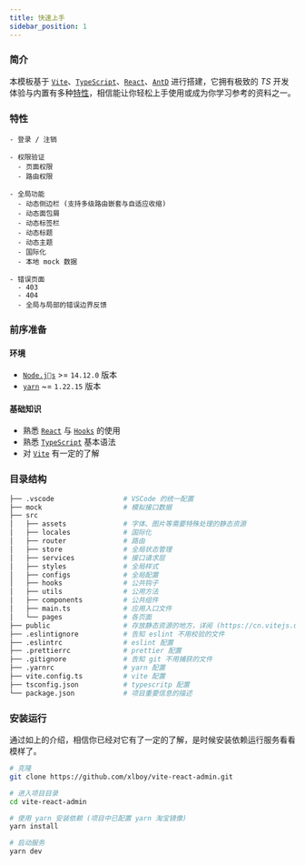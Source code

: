 ```yaml
---
title: 快速上手
sidebar_position: 1
---
```


### 简介

本模板基于 [`Vite`](https://vitejs.dev/)、[`TypeScript`](https://www.typescriptlang.org/)、[`React`](https://zh-hans.reactjs.org/)、[`AntD`](https://ant.design/index-cn) 进行搭建，它拥有极致的 _TS_ 开发体验与内置有多种[特性](#特性)，相信能让你轻松上手使用或成为你学习参考的资料之一。

### 特性

```shell
- 登录 / 注销

- 权限验证
  - 页面权限
  - 路由权限

- 全局功能
  - 动态侧边栏 (支持多级路由嵌套与自适应收缩)
  - 动态面包屑
  - 动态标签栏
  - 动态标题
  - 动态主题
  - 国际化
  - 本地 mock 数据

- 错误页面
  - 403
  - 404
  - 全局与局部的错误边界反馈

```

### 前序准备

#### 环境

- [`Node.js`](http://nodejs.cn/) >= `14.12.0` 版本
- [`yarn`](https://yarnpkg.com/) ~= `1.22.15` 版本

#### 基础知识

- 熟悉 [`React`](https://zh-hans.reactjs.org/) 与 [`Hooks`](https://zh-hans.reactjs.org/docs/hooks-intro.html) 的使用
- 熟悉 [`TypeScript`](https://www.typescriptlang.org/) 基本语法
- 对 [`Vite`](https://vitejs.dev/) 有一定的了解

### 目录结构

```sh
├── .vscode                 # VSCode 的统一配置
├── mock                    # 模拟接口数据
├── src
│   ├── assets              # 字体、图片等需要特殊处理的静态资源
│   ├── locales             # 国际化
│   ├── router              # 路由
│   ├── store               # 全局状态管理
│   ├── services            # 接口请求层
│   ├── styles              # 全局样式
│   ├── configs             # 全局配置
│   ├── hooks               # 公共钩子
│   ├── utils               # 公用方法
│   ├── components          # 公共组件
│   ├── main.ts             # 应用入口文件
│   └── pages               # 各页面
├── public                  # 存放静态资源的地方，详阅 (https://cn.vitejs.dev/guide/assets.html#the-public-directory)
├── .eslintignore           # 告知 eslint 不用校验的文件
├── .eslintrc               # eslint 配置
├── .prettierrc             # prettier 配置
├── .gitignore              # 告知 git 不用捕获的文件
├── .yarnrc                 # yarn 配置
├── vite.config.ts          # vite 配置
├── tsconfig.json           # typescritp 配置
└── package.json            # 项目重要信息的描述
```

### 安装运行
通过如上的介绍，相信你已经对它有了一定的了解，是时候安装依赖运行服务看看模样了。

```sh
# 克隆
git clone https://github.com/xlboy/vite-react-admin.git

# 进入项目目录
cd vite-react-admin

# 使用 yarn 安装依赖 (项目中已配置 yarn 淘宝镜像)
yarn install

# 启动服务
yarn dev
```